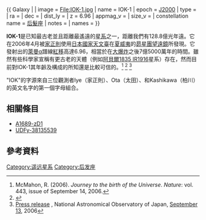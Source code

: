 {{ Galaxy |
| image = File:IOK-1.jpg
| name = IOK-1
| epoch = [[J2000|J2000]]
| type = 
| ra = {{RA|13|23|59.8}}
| dec = {{DEC|+27|24|56}}
| dist_ly = 
| z = 6.96
| appmag_v = 
| size_v = 
| constellation name = [[后髮座|后髮座]]
| notes = 
| names = 
}}

'''IOK-1'''是已知最古老並且距離最遙遠的[[星系|星系]]之一，距離我們有128.8億光年遠。它在2006年4月被[[家正則|家正則]]使用[[日本國家天文臺|日本國家天文臺]]在[[夏威夷|夏威夷]]的[[昴星團望遠鏡|昴星團望遠鏡]]所發現。它發射出的[[來曼系|萊曼α]]譜線[[紅移|紅移]]高達6.96，相當於在[[大爆炸|大爆炸]]之後7億5000萬年的時間。雖然有些科學家宣稱有更古老的天體（例如[[Galaxy_Abell_1835_IR1916|阿貝爾1835 IR1916]]星系）存在，然而目前對IOK-1其年齡及構成的所知還是比較可信的。<ref> McMahon, R. (2006). ''Journey to the birth of the Universe''. ''Nature'': vol. 443, issue of September 14, 2006. </ref>
<ref>{{cite journal
| author=Masanori Iye, ''et al.''
| title=A galaxy at a redshift z = 6.96
| url=http://www.nature.com/nature/journal/v443/n7108/abs/nature05104.html
| journal=Nature
| volume=443
| issue=7108
| pages=186-188
| id={{doi|10.1038/nature05104}}
| access-date=2007-10-30
| archive-date=2017-05-11
| archive-url=https://web.archive.org/web/20170511092222/http://www.nature.com/nature/journal/v443/n7108/abs/nature05104.html
| dead-url=no
}}</ref>
<ref>[http://www.subarutelescope.org/Pressrelease/2006/09/13/index.html Press release] {{Wayback|url=http://www.subarutelescope.org/Pressrelease/2006/09/13/index.html |date=20190604150014 }},  National Astronomical Observatory of Japan, [[September_13|September 13]], 2006</ref>

"IOK"的字源來自三位觀測者Iye（家正則）、Ota（太田）、和Kashikawa（柏川）的英文名字的第一個字母組合。

== 相關條目 == 
*[[A1689-zD1|A1689-zD1]]
*[[UDFy-38135539|UDFy-38135539]]

== 參考資料 ==
{{Reflist}}
{{galaxy-stub}}

[[Category:遥远星系|Category:遥远星系]]
[[Category:后发座|Category:后发座]]